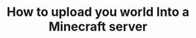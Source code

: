 ---
title: "How to upload you world Into a Minecraft server"
description: "In the tutorial below we will explain How to upload a wolrd To your Minecraft server Using Galeniusnodes"
icon: "globe"
---